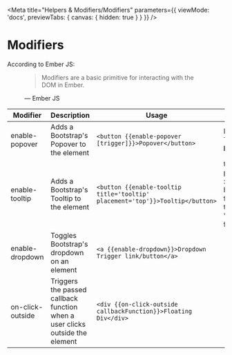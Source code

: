 
<Meta
  title="Helpers & Modifiers/Modifiers"
  parameters={{
    viewMode: 'docs',
    previewTabs: { canvas: { hidden: true } }
  }}
/>

# Modifiers

According to Ember JS:

<figure>
  <blockquote cite="https://www.huxley.net/bnw/four.html">
    <p>Modifiers are a basic primitive for interacting with the DOM in Ember.</p>
  </blockquote>
  <figcaption>— Ember JS</figcaption>
</figure>

| Modifier         | Description                                                                  | Usage                                                                         | Default                                                                                                   |
| ---------------- | ---------------------------------------------------------------------------- | ----------------------------------------------------------------------------- | --------------------------------------------------------------------------------------------------------- |
| enable-popover   | Adds a Bootstrap's Popover to the element                                    | `<button {{enable-popover [trigger]}}>Popover</button>`                       | Default Trigger : **hover**                                                                               |
| enable-tooltip   | Adds a Bootstrap's Tooltip to the element                                    | `<button {{enable-tooltip title='tooltip' placement='top'}}>Tooltip</button>` | title : **''** <br /> placement : **'bottom'** <br /> html : **false** <br /> trigger : **'hover focus'** |
| enable-dropdown  | Toggles Bootstrap's dropdown on an element                                   | `<a {{enable-dropdown}}>Dropdown Trigger link/button</a>`                     |                                                                                                           |
| on-click-outside | Triggers the passed callback function when a user clicks outside the element | `<div {{on-click-outside callbackFunction}}>Floating Div</div>`               |                                                                                                           |

